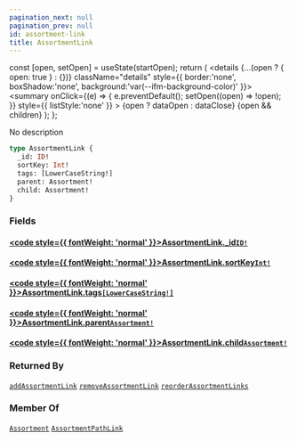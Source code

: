 ```yaml
---
pagination_next: null
pagination_prev: null
id: assortment-link
title: AssortmentLink
---
```









  const [open, setOpen] = useState(startOpen);
  return (
    <details {...(open ? { open: true } : {})} className="details" style={{ border:'none', boxShadow:'none', background:'var(--ifm-background-color)' }}>
      <summary
        onClick={(e) => {
          e.preventDefault();
          setOpen((open) => !open);
        }}
        style={{ listStyle:'none' }}
      >
      {open ? dataOpen : dataClose}
      </summary>
      {open && children}
    </details>
  );
};








No description


```graphql
type AssortmentLink {
  _id: ID!
  sortKey: Int!
  tags: [LowerCaseString!]
  parent: Assortment!
  child: Assortment!
}
```




### Fields

#### [<code style={{ fontWeight: 'normal' }}>AssortmentLink.<b>_id</b></code>](#)<Bullet />[`ID!`](/schema/types/scalars/id.mdx) <Badge class="badge badge--secondary" text="non-null"/> <Badge class="badge badge--secondary" text="scalar"/> 



#### [<code style={{ fontWeight: 'normal' }}>AssortmentLink.<b>sortKey</b></code>](#)<Bullet />[`Int!`](/schema/types/scalars/int.mdx) <Badge class="badge badge--secondary" text="non-null"/> <Badge class="badge badge--secondary" text="scalar"/> 



#### [<code style={{ fontWeight: 'normal' }}>AssortmentLink.<b>tags</b></code>](#)<Bullet />[`[LowerCaseString!]`](/schema/types/scalars/lower-case-string.mdx) <Badge class="badge badge--secondary" text="list"/> <Badge class="badge badge--secondary" text="scalar"/> 



#### [<code style={{ fontWeight: 'normal' }}>AssortmentLink.<b>parent</b></code>](#)<Bullet />[`Assortment!`](/schema/types/objects/assortment.mdx) <Badge class="badge badge--secondary" text="non-null"/> <Badge class="badge badge--secondary" text="object"/> 



#### [<code style={{ fontWeight: 'normal' }}>AssortmentLink.<b>child</b></code>](#)<Bullet />[`Assortment!`](/schema/types/objects/assortment.mdx) <Badge class="badge badge--secondary" text="non-null"/> <Badge class="badge badge--secondary" text="object"/> 







### Returned By

[`addAssortmentLink`](/schema/operations/mutations/add-assortment-link.mdx)  <Badge class="badge badge--secondary" text="mutation"/><Bullet />[`removeAssortmentLink`](/schema/operations/mutations/remove-assortment-link.mdx)  <Badge class="badge badge--secondary" text="mutation"/><Bullet />[`reorderAssortmentLinks`](/schema/operations/mutations/reorder-assortment-links.mdx)  <Badge class="badge badge--secondary" text="mutation"/>

### Member Of

[`Assortment`](/schema/types/objects/assortment.mdx)  <Badge class="badge badge--secondary" text="object"/><Bullet />[`AssortmentPathLink`](/schema/types/objects/assortment-path-link.mdx)  <Badge class="badge badge--secondary" text="object"/>

